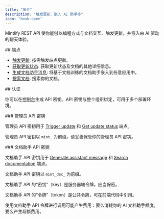 ```yaml
---
title: "简介"
description: "触发更新、嵌入 AI 助手等"
icon: "book-open"
---
```


Mintlify REST API 使你能够以编程方式与文档交互、触发更新，并嵌入由 AI 驱动的聊天体验。

<div id="endpoints">
  ## 端点
</div>

* [触发更新](/zh/api-reference/update/trigger): 按需触发站点更新。
* [获取更新状态](/zh/api-reference/update/status): 获取更新状态及文档的其他详细信息。
* [生成文档助手消息](/zh/api-reference/assistant/create-assistant-message): 将基于文档训练的文档助手嵌入到任意应用中。
* [搜索文档](/zh/api-reference/assistant/search): 搜索你的文档。

<div id="authentication">
  ## 认证
</div>

你可以在[控制台](https://dashboard.mintlify.com/settings/organization/api-keys)生成 API 密钥。API 密钥与整个组织绑定，可用于多个部署环境。

<div id="admin-api-key">
  ### 管理员 API 密钥
</div>

管理员 API 密钥用于 [Trigger update](/zh/api-reference/update/trigger) 和 [Get update status](/zh/api-reference/update/status) 端点。

管理员 API 密钥以 `mint_` 为前缀。请妥善保管你的管理员 API 密钥。

<div id="assistant-api-key">
  ### 文档助手 API 密钥
</div>

文档助手 API 密钥用于 [Generate assistant message](/zh/api-reference/assistant/create-assistant-message) 和 [Search documentation](/zh/api-reference/assistant/search) 端点。

文档助手 API 密钥以 `mint_dsc_` 为前缀。

文档助手 API 的“密钥”（key）是服务器端令牌，应当保密。

文档助手 API 的“令牌”（token）是公共令牌，可在前端代码中引用。

<Note>
  使用文档助手 API 令牌进行调用可能产生费用：要么消耗你的 AI 文档助手额度，要么产生超额费用。
</Note>
